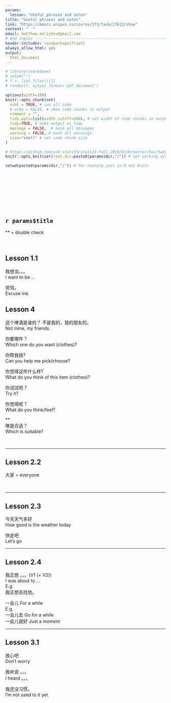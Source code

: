 ```yaml
---
params:
  lesson: "Useful phrases and notes"           
title: "Useful phrases and notes"        
link: "https://moocs.unipus.cn/course/373/task/27612/show"
content: "  "
email: matthew.malishev@gmail.com    
# end inputs ---------------------------------------------------------------
header-includes: \usepackage{float}
always_allow_html: yes
output:
  html_document  
---
```

  
```r
# library(rmarkdown)
# setwd("")
# f <- list.files()[1]
# render(f, output_format='pdf_document')
```

```r
options(width=100)
knitr::opts_chunk$set(
  eval = TRUE, # run all code
  # echo = FALSE, # show code chunks in output 
  comment = "",
  tidy.opts=list(width.cutoff=100), # set width of code chunks in output
  tidy=TRUE, # make output as tidy
  message = FALSE,  # mask all messages
  warning = FALSE, # mask all warnings 
  size="small" # set code chunk size
)

# https://github.com/ucb-stat133/stat133-fall-2016/blob/master/hws/hw02-tables-ggplot.Rmd
knitr::opts_knit$set(root.dir=paste0(params$dir,"/")) # set working dir

setwd(paste0(params$dir,"/")) # for running just in R not knitr
```

\  

\  

\  

\  


<!-- ____________________________________________________________________________ -->
  <!-- ____________________________________________________________________________ -->
  <!-- ____________________________________________________________________________ -->
  <!-- start body -->  
  
## `r params$title`          
  
** = double check    
  
\  

## Lesson 1.1 

我想当。。。  
I want to be ...  

劳驾。  
Excuse me.   


## Lesson 4    

这个啤酒是谁的？
不是我的，我的朋友的。   
Not mine, my friends.  
  
你要哪件？  
Which one do you want (clothes)?    

你帮我挑?   
Can you help me pick/choose?    

你觉得这件什么样?  
What do you think of this item (clothes)?    

你试试吧？  
Try it?    

你觉得呢？   
What do you think/feel?  

**  
哪是合适？     
Which is suitable?  


\  

******      

## Lesson 2.2  

大家 = everyone     

\  

******      

## Lesson 2.3  

今天天气多好   
How good is the weather today  

快走吧  
Let's go  

******  

## Lesson 2.4  

我正想 。。。(V1 (+ V2))  
I was about to ...   
E.g.  
我正想去找他。  

一会儿 
For a while   
E.g.   
一会儿去  Go for a while   
一会儿就好 Just a moment   

******  

## Lesson 3.1    
  
放心吧    
Don't worry    

我听说 。。。  
I heard 。。。   

我还没习惯。   
I'm not used to it yet.  









  